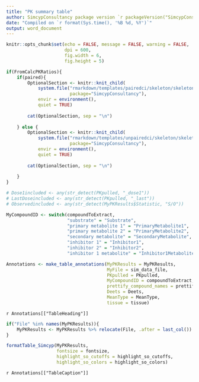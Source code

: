 ```yaml
---
title: "PK summary table"
author: SimcypConsultancy package version `r packageVersion("SimcypConsultancy")`
date: "Compiled on `r format(Sys.time(), '%B %d, %Y')`"
output: word_document
---
```


```r

knitr::opts_chunk$set(echo = FALSE, message = FALSE, warning = FALSE, 
                      dpi = 600, 
                      fig.width = 6, 
                      fig.height = 5)

```

```r

if(FromCalcPKRatios){
    if(paired){
        OptionalSection <- knitr::knit_child(
            system.file("rmarkdown/templates/pairedci/skeleton/skeleton.Rmd",
                        package="SimcypConsultancy"), 
            envir = environment(), 
            quiet = TRUE)
        
        cat(OptionalSection, sep = "\n")
        
    } else {
        OptionalSection <- knitr::knit_child(
            system.file("rmarkdown/templates/unpairedci/skeleton/skeleton.Rmd",
                        package="SimcypConsultancy"), 
            envir = environment(), 
            quiet = TRUE)
        
        cat(OptionalSection, sep = "\n")
        
    }
} 

```

```r

# Dose1included <- any(str_detect(PKpulled, "_dose1"))
# LastDoseincluded <- any(str_detect(PKpulled, "_last"))
# Observedincluded <- any(str_detect(MyPKResults$Statistic, "S/O"))

MyCompoundID <- switch(compoundToExtract, 
                       "substrate" = "Substrate",
                       "primary metabolite 1" = "PrimaryMetabolite1",
                       "primary metabolite 2" = "PrimaryMetabolite2",
                       "secondary metabolite" = "SecondaryMetabolite",
                       "inhibitor 1" = "Inhibitor1",
                       "inhibitor 2" = "Inhibitor2",
                       "inhibitor 1 metabolite" = "Inhibitor1Metabolite")

Annotations <- make_table_annotations(MyPKResults = MyPKResults,
                                      MyFile = sim_data_file, 
                                      PKpulled = PKpulled, 
                                      MyCompoundID = compoundToExtract, 
                                      prettify_compound_names = prettify_compound_names, 
                                      Deets = Deets, 
                                      MeanType = MeanType, 
                                      tissue = tissue)

```

`r Annotations[["TableHeading"]]`


```r

if("File" %in% names(MyPKResults)){
    MyPKResults <- MyPKResults %>% relocate(File, .after = last_col())
}

formatTable_Simcyp(MyPKResults, 
                   fontsize = fontsize,
                   highlight_so_cutoffs = highlight_so_cutoffs, 
                   highlight_so_colors = highlight_so_colors)

```

`r Annotations[["TableCaption"]]`


